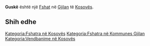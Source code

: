 {{Fshat në Kosovës
 | Emri                = Guskë
| sqi_N_name = Guskë
| sqi_N_FULL_NAME_RO = Guskë
| sqi_N_FULL_NAME_ND_RO = Guske
| sqi_N_SORT_NAME_RG = GUSKE
| sqi_N_FULL_NAME_RG = Guskë
| sqi_N_FULL_NAME_ND_RG = Guske
| srp_N_name = Guska
| srp_N_FULL_NAME_RO = Guska
| srp_N_FULL_NAME_ND_RO = Guska
| srp_N_SORT_NAME_RG = GUSKA
| srp_N_FULL_NAME_RG = Guska
| srp_N_FULL_NAME_ND_RG = Guska
| srp_NS_name = Гуска
| srp_NS_FULL_NAME_RO = Гуска
| srp_NS_FULL_NAME_ND_RO = Гуска
| srp_NS_SORT_NAME_RG = ГУСКА
| srp_NS_FULL_NAME_RG = Гуска
| srp_NS_FULL_NAME_ND_RG = Гуска

 | Emri (Rasa dhanore) = 
 | Figura              = 
 | Shteti              = Kosovo
 | Komuna              = Gjilan
 | Kodi postar         = 
 | Sipërfaqja          = 

 | Popullsia           = 

 | Regj. i popullsisë  = 
 | Dend. e popullsisë  = 
 | Faqja zyrtare       = 
 <!--- Koordinatat ----> 
 | Gjerësia            = 42.360833
 | Gjatësia            = 20.372778
 | Lartësia            = 
}}
'''Guskë''' është një [[Fshat]] në [[Gjilan]] të [[Kosovës]].

<!-- == Gjeografia == -->
<!-- == Historia == -->
<!-- == Demografia == -->
== Shih edhe ==
{{Komuna Gjilan}}
{{Kosovo-Administrata-Cung}}

[[Kategoria:Fshatra në Kosovës]]
[[Kategoria:Fshatra në Kommunes Gjilan]]
[[Kategoria:Vendbanime në Kosovës]]